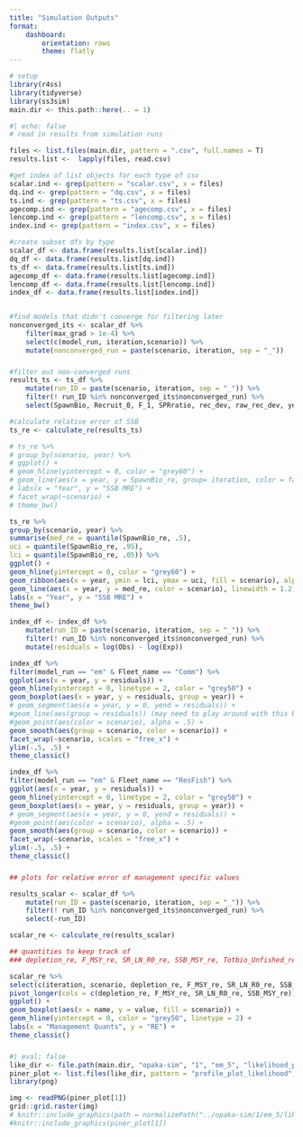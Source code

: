 ```yaml
---
title: "Simulation Outputs"
format: 
    dashboard:
        orientation: rows
        theme: flatly
---
```



```r
# setup 
library(r4ss)
library(tidyverse)
library(ss3sim)
main.dir <- this.path::here(.. = 1)
```

```r
#| echo: false
# read in results from simulation runs

files <- list.files(main.dir, pattern = ".csv", full.names = T)
results.list <-  lapply(files, read.csv)

#get index of list objects for each type of csv
scalar.ind <- grep(pattern = "scalar.csv", x = files)
dq.ind <- grep(pattern = "dq.csv", x = files)
ts.ind <- grep(pattern = "ts.csv", x = files)
agecomp.ind <- grep(pattern = "agecomp.csv", x = files)
lencomp.ind <- grep(pattern = "lencomp.csv", x = files)
index.ind <- grep(pattern = "index.csv", x = files)

#create subset dfs by type
scalar_df <- data.frame(results.list[scalar.ind])
dq_df <- data.frame(results.list[dq.ind])
ts_df <- data.frame(results.list[ts.ind])
agecomp_df <- data.frame(results.list[agecomp.ind])
lencomp_df <- data.frame(results.list[lencomp.ind])
index_df <- data.frame(results.list[index.ind])


#find models that didn't converge for filtering later
nonconverged_its <- scalar_df %>% 
    filter(max_grad > 1e-4) %>% 
    select(c(model_run, iteration,scenario)) %>% 
    mutate(nonconverged_run = paste(scenario, iteration, sep = "_"))
```

### 
```r
#filter out non-converged runs
results_ts <- ts_df %>% 
    mutate(run_ID = paste(scenario, iteration, sep = "_")) %>% 
    filter(! run_ID %in% nonconverged_its$nonconverged_run) %>% 
    select(SpawnBio, Recruit_0, F_1, SPRratio, rec_dev, raw_rec_dev, year, model_run, iteration, scenario)

#calculate relative error of SSB
ts_re <- calculate_re(results_ts)

# ts_re %>%
# group_by(scenario, year) %>% 
# ggplot() +
# geom_hline(yintercept = 0, color = "grey60") +
# geom_line(aes(x = year, y = SpawnBio_re, group= iteration, color = factor(iteration)), linewidth = 1.2) +
# labs(x = "Year", y = "SSB MRE") + 
# facet_wrap(~scenario) +
# theme_bw()

ts_re %>%
group_by(scenario, year) %>% 
summarise(med_re = quantile(SpawnBio_re, .5),
uci = quantile(SpawnBio_re, .95),
lci = quantile(SpawnBio_re, .05)) %>% 
ggplot() +
geom_hline(yintercept = 0, color = "grey60") +
geom_ribbon(aes(x = year, ymin = lci, ymax = uci, fill = scenario), alpha = .5) + 
geom_line(aes(x = year, y = med_re, color = scenario), linewidth = 1.2) +
labs(x = "Year", y = "SSB MRE") + 
theme_bw()

```


```r
index_df <- index_df %>% 
    mutate(run_ID = paste(scenario, iteration, sep = "_")) %>% 
    filter(! run_ID %in% nonconverged_its$nonconverged_run) %>% 
    mutate(residuals = log(Obs) - log(Exp))

index_df %>%
filter(model_run == "em" & Fleet_name == "Comm") %>%
ggplot(aes(x = year, y = residuals)) + 
geom_hline(yintercept = 0, linetype = 2, color = "grey50") +
geom_boxplot(aes(x = year, y = residuals, group = year)) +
# geom_segment(aes(x = year, y = 0, yend = residuals)) +
#geom_line(aes(group = residuals)) (may need to play around with this but should make it so you don't need segments)
#geom_point(aes(color = scenario), alpha = .5) + 
geom_smooth(aes(group = scenario, color = scenario)) +
facet_wrap(~scenario, scales = "free_x") + 
ylim(-.5, .5) +
theme_classic()

index_df %>%
filter(model_run == "em" & Fleet_name == "ResFish") %>%
ggplot(aes(x = year, y = residuals)) + 
geom_hline(yintercept = 0, linetype = 2, color = "grey50") +
geom_boxplot(aes(x = year, y = residuals, group = year)) +
# geom_segment(aes(x = year, y = 0, yend = residuals)) +
#geom_point(aes(color = scenario), alpha = .5) + 
geom_smooth(aes(group = scenario, color = scenario)) +
facet_wrap(~scenario, scales = "free_x") + 
ylim(-.5, .5) +
theme_classic()

```

###
```r
## plots for relative error of management specific values 

results_scalar <- scalar_df %>%  
    mutate(run_ID = paste(scenario, iteration, sep = "_")) %>% 
    filter(! run_ID %in% nonconverged_its$nonconverged_run) %>% 
    select(-run_ID)

scalar_re <- calculate_re(results_scalar)

## quantities to keep track of 
### depletion_re, F_MSY_re, SR_LN_R0_re, SSB_MSY_re, Totbio_Unfished_re

scalar_re %>% 
select(c(iteration, scenario, depletion_re, F_MSY_re, SR_LN_R0_re, SSB_MSY_re)) %>%
pivot_longer(cols = c(depletion_re, F_MSY_re, SR_LN_R0_re, SSB_MSY_re)) %>% 
ggplot() +
geom_boxplot(aes(x = name, y = value, fill = scenario)) + 
geom_hline(yintercept = 0, color = "grey50", linetype = 2) +
labs(x = "Management Quants", y = "RE") + 
theme_classic()


```

### 

```r
#| eval: false
like_dir <- file.path(main.dir, "opaka-sim", "1", "em_5", "likelihood_prof")
piner_plot <- list.files(like_dir, pattern = "profile_plot_likelihood", full.names = T)
library(png)

img <- readPNG(piner_plot[1])
grid::grid.raster(img)
# knitr::include_graphics(path = normalizePath("../opaka-sim/1/em_5/likelihood_prof/profile_plot_likelihood.png"))
#knitr::include_graphics(piner_plot[1])
 

```


